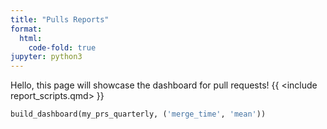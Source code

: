 ```yaml
---
title: "Pulls Reports"
format:
  html:
    code-fold: true
jupyter: python3
---
```


Hello, this page will showcase the dashboard for pull requests!
{{ <include report_scripts.qmd> }}

```python
build_dashboard(my_prs_quarterly, ('merge_time', 'mean'))
```
